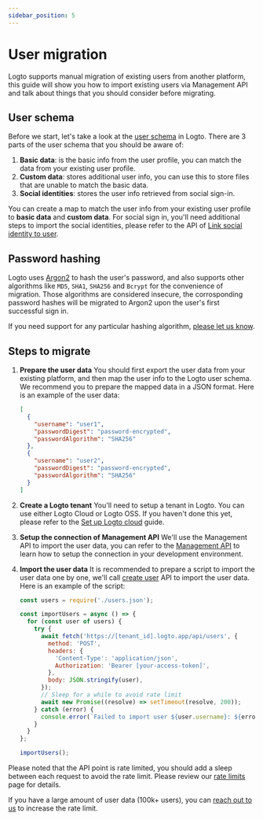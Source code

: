 ```yaml
---
sidebar_position: 5
---
```


# User migration

Logto supports manual migration of existing users from another platform, this guide will show you how to import existing users via Management API and talk about things that you should consider before migrating.

## User schema

Before we start, let's take a look at the [user schema](/user-management/user-data/#user-profile) in Logto. There are 3 parts of the user schema that you should be aware of:

1. **Basic data**: is the basic info from the user profile, you can match the data from your existing user profile.
2. **Custom data**: stores additional user info, you can use this to store files that are unable to match the basic data.
3. **Social identities**: stores the user info retrieved from social sign-in.

You can create a map to match the user info from your existing user profile to **basic data** and **custom data**. For social sign in, you'll need additional steps to import the social identities, please refer to the API of [Link social identity to user](https://openapi.logto.io/operation/operation-createuseridentity).

## Password hashing

Logto uses [Argon2](https://en.wikipedia.org/wiki/Argon2) to hash the user's password, and also supports other algorithms like `MD5`, `SHA1`, `SHA256` and `Bcrypt` for the convenience of migration. Those algorithms are considered insecure, the corrosponding password hashes will be migrated to Argon2 upon the user's first successful sign in.

If you need support for any particular hashing algorithm, [please let us know](https://logto.io/contact).

## Steps to migrate

1.  **Prepare the user data**
    You should first export the user data from your existing platform, and then map the user info to the Logto user schema. We recommend you to prepare the mapped data in a JSON format. Here is an example of the user data:
    ```json
    [
      {
        "username": "user1",
        "passwordDigest": "password-encrypted",
        "passwordAlgorithm": "SHA256"
      },
      {
        "username": "user2",
        "passwordDigest": "password-encrypted",
        "passwordAlgorithm": "SHA256"
      }
    ]
    ```
2.  **Create a Logto tenant**
    You'll need to setup a tenant in Logto. You can use either Logto Cloud or Logto OSS. If you haven't done this yet, please refer to the [Set up Logto cloud](/introduction/set-up-logto-cloud/#create-logto-tenant) guide.
3.  **Setup the connection of Management API**
    We'll use the Management API to import the user data, you can refer to the [Management API](/integrate-logto/interact-with-management-api) to learn how to setup the connection in your development environment.
4.  **Import the user data**
    It is recommended to prepare a script to import the user data one by one, we'll call [create user](https://openapi.logto.io/operation/operation-createuser) API to import the user data. Here is an example of the script:

    ```jsx
    const users = require('./users.json');

    const importUsers = async () => {
      for (const user of users) {
        try {
          await fetch('https://[tenant_id].logto.app/api/users', {
            method: 'POST',
            headers: {
              'Content-Type': 'application/json',
              Authorization: 'Bearer [your-access-token]',
            },
            body: JSON.stringify(user),
          });
          // Sleep for a while to avoid rate limit
          await new Promise((resolve) => setTimeout(resolve, 200));
        } catch (error) {
          console.error(`Failed to import user ${user.username}: ${error.message}`);
        }
      }
    };

    importUsers();
    ```

Please noted that the API point is rate limited, you should add a sleep between each request to avoid the rate limit. Please review our [rate limits](/integrate-logto/interact-with-management-api/#rate-limit) page for details.

If you have a large amount of user data (100k+ users), you can [reach out to us](https://logto.io/contact) to increase the rate limit.
